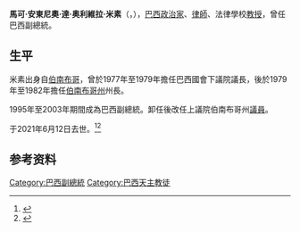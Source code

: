 {{NoteTA
|T=zh-cn:马尔科·马西埃尔;zh-hans:马尔科·马西埃尔;zh-hant:馬可·米素;
|1=zh-cn:马尔科·马西埃尔;zh-hans:马尔科·马西埃尔;zh-hant:馬可·米素;
|2=zh-cn:马尔科;zh-hans:马尔科;zh-hant:馬可;
|3=zh-cn:马西埃尔;zh-hans:马西埃尔;zh-hant:米素;
}}

{{Infobox President
| name                = 馬可·米素<br />Marco Maciel
| image               = Marco_maciel_2010.jpg
| office              = 巴西副總統
| order               = 23
| term_start          = 1995年1月1日 
| term_end            = 2003年1月1日
| president           = [[費爾南多·恩里克·卡多佐|費爾南多·恩里克·卡多佐]]
| predecessor         = [[伊塔馬爾·佛朗哥|伊塔馬爾·佛朗哥]]
| successor           = [[若澤·阿倫卡爾|若澤·阿倫卡爾]]
| birth_date          = {{birth date|1940|07|21}}
| birth_place         = [[巴西|巴西]][[伯南布哥州|伯南布哥州]][[累西腓|累西腓]]
| death_date          ={{death date and age|2021|06|12|1940|07|21}}
| death_place         =[[巴西|巴西]][[巴西利亚|巴西利亚]]
| nationality         = {{BRA}}
| spouse              =
| party               = [[民主黨_(巴西)|民主黨 (巴西)]]
| relations           =
| children            =
| residence           = 
| alma_mater          =
| occupation          =
| profession          =
| religion            = [[天主教|天主教]]
| signature           =
| website             =
| footnotes           =
}}
'''馬可·安東尼奧·達·奥利維拉·米素'''（{{lang-pt|Marco Antônio de Oliveira Maciel}}，{{bd|1940年|7月21日|2021年|6月12日|Maciel}}），[[巴西|巴西]][[政治家|政治家]]、[[律師|律師]]、法律學校[[教授|教授]]，曾任巴西副總統。

== 生平 ==
米素出身自[[伯南布哥|伯南布哥]]，曾於1977年至1979年擔任巴西國會下議院議長，後於1979年至1982年擔任[[伯南布哥|伯南布哥州]]州長。

1995年至2003年期間成為巴西副總統。卸任後改任上議院伯南布哥州[[議員|議員]]。

于2021年6月12日去世。<ref>{{Cite web|title=Morre Marco Maciel, ex-vice-presidente da República, aos 80 anos|url=https://g1.globo.com/jornal-nacional/noticia/2021/06/12/morre-marco-maciel-ex-vice-presidente-da-republica-aos-80-anos.ghtml|access-date=2021-06-13|date=2021-06-12|work=G1|language=pt-br|archive-date=2021-06-13|archive-url=https://web.archive.org/web/20210613192956/https://g1.globo.com/jornal-nacional/noticia/2021/06/12/morre-marco-maciel-ex-vice-presidente-da-republica-aos-80-anos.ghtml|dead-url=no}}</ref><ref>{{Cite web|title=Aos 80 anos, morre o ex-vice-presidente Marco Maciel|url=https://www.cnnbrasil.com.br/nacional/2021/06/12/aos-80-anos-morre-o-ex-vice-presidente-marco-maciel|access-date=2021-06-13|work=CNN Brasil|language=pt-BR|archive-date=2021-06-14|archive-url=https://web.archive.org/web/20210614222614/https://www.cnnbrasil.com.br/nacional/2021/06/12/aos-80-anos-morre-o-ex-vice-presidente-marco-maciel|dead-url=no}}</ref>

== 参考资料 ==
{{reflist}}

{{start box}}
{{s-before|[[伊塔馬爾·佛朗哥|伊塔馬爾·佛朗哥]]}}
{{s-title|[[巴西副总统|巴西副总统]]|1995年－2003年}}
{{s-after|[[若澤·阿倫卡爾|若澤·阿倫卡爾]]}}
{{end box}}

{{Authority control}}
{{DEFAULTSORT:Maciel, Marco}}
[[Category:巴西副總統|Category:巴西副總統]]
[[Category:巴西天主教徒|Category:巴西天主教徒]]

{{Brazil-bio-stub}}
